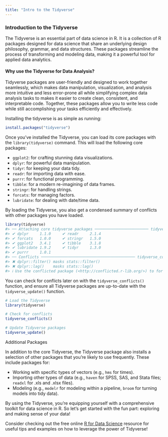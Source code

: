 ```yaml
---
title: "Intro to the Tidyverse"
---
```


### Introduction to the Tidyverse
The Tidyverse is an essential part of data science in R. It is a collection of R packages designed for data science that share an underlying design philosophy, grammar, and data structures. These packages streamline the process of transforming and modeling data, making it a powerful tool for applied data analytics.  

#### Why use the Tidyverse for Data Analysis?

Tidyverse packages are user-friendly and designed to work together seamlessly, which makes data manipulation, visualization, and analysis more intuitive and less error-prone all while simplifying complex data analysis tasks to makes it easier to create clean, consistent, and interpretable code. Together, these packages allow you to write less code while still accomplishing your tasks efficiently and effectively.  

Installing the tidyverse is as simple as running:  
```r
install.packages("tidyverse")
```

Once you've installed the Tidyverse, you can load its core packages with the `library(tidyverse)` command. This will load the following core packages:  

- `ggplot2`: for crafting stunning data visualizations.  
- `dplyr`: for powerful data manipulation.  
- `tidyr`: for keeping your data tidy.  
- `readr`: for importing data with ease.  
- `purrr`: for functional programming.  
- `tibble`: for a modern re-imagining of data frames.  
- `stringr`: for handling strings.  
- `forcats`: for managing factors.  
- `lubridate`: for dealing with date/time data.  


By loading the Tidyverse, you also get a condensed summary of conflicts with other packages you have loaded.  

```r
library(tidyverse)
#> ── Attaching core tidyverse packages ──────────────────────── tidyverse 2.0.0 ──
#> ✔ dplyr     1.1.0     ✔ readr     2.1.4
#> ✔ forcats   1.0.0     ✔ stringr   1.5.0
#> ✔ ggplot2   3.4.1     ✔ tibble    3.1.8
#> ✔ lubridate 1.9.2     ✔ tidyr     1.3.0
#> ✔ purrr     1.0.1     
#> ── Conflicts ────────────────────────────────────────── tidyverse_conflicts() ──
#> ✖ dplyr::filter() masks stats::filter()
#> ✖ dplyr::lag()    masks stats::lag()
#> ℹ Use the conflicted package (<http://conflicted.r-lib.org/>) to force all conflicts to become errors
```


You can check for conflicts later on with the `tidyverse_conflicts()` function, and ensure all Tidyverse packages are up-to-date with the `tidyverse_update()` function.  

```r
# Load the Tidyverse
library(tidyverse)

# Check for conflicts
tidyverse_conflicts()

# Update Tidyverse packages
tidyverse_update()

```


Additional Packages

In addition to the core Tidyverse, the Tidyverse package also installs a selection of other packages that you're likely to use frequently. These include packages for:  

- Working with specific types of vectors (e.g., `hms` for times).  
- Importing other types of data (e.g., `haven` for SPSS, SAS, and Stata files; `readxl` for .xls and .xlsx files).  
- Modeling (e.g., `modelr` for modeling within a pipeline, `broom` for turning models into tidy data).  

By using the Tidyverse, you're equipping yourself with a comprehensive toolkit for data science in R. So let's get started with the fun part: exploring and making sense of your data!  


<div class="callout">
Consider checking out the free online [R for Data Science](https://r4ds.had.co.nz/) resource for useful tips and examples on how to leverage the power of Tidyverse!
</div>

